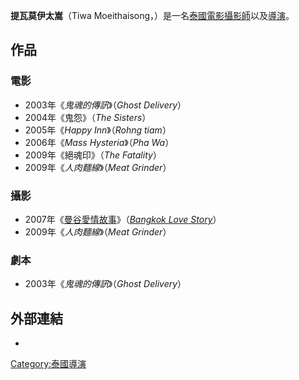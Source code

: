 '''提瓦莫伊太嵩'''（{{bd|1978年||catIdx=}}Tiwa Moeithaisong，{{lang-th|ทิวา เมยไธสง}}）是一名[[泰國|泰國]][[電影|電影]][[攝影師|攝影師]]以及[[電影導演|導演]]。



== 作品 ==
=== 電影  ===
*2003年《''鬼魂的傳訊''》（''Ghost Delivery''）
*2004年《鬼怨》（''The Sisters''）
*2005年《''Happy Inn''》（''Rohng tiam''）
*2006年《''Mass Hysteria''》（''Pha Wa''）
*2009年《絕魂印》（''The Fatality''） 
*2009年《''人肉麵線''》（''Meat Grinder''）

=== 攝影 ===
*2007年《[[曼谷愛情故事|曼谷愛情故事]]》（''[[Bangkok_Love_Story|Bangkok Love Story]]''）
*2009年《''人肉麵線''》（''Meat Grinder''）

=== 劇本 ===
*2003年《''鬼魂的傳訊''》（''Ghost Delivery''）

== 外部連結 ==
*{{imdb name|id=1862104|name=Tiwa Moeithaisong}}


{{電影小作品}}

{{DEFAULTSORT:Tiwa Moeithaisong}}

[[Category:泰國導演|Category:泰國導演]]